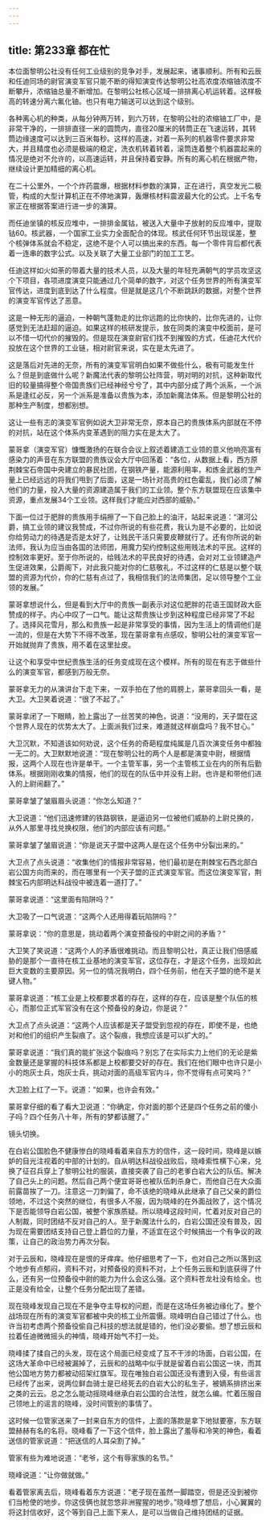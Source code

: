 ```yaml
---
---
---
```

title: 第233章 都在忙
---



本位面黎明公社没有任何工业级别的竞争对手，发展起来，诸事顺利。所有和云辰和任迪同场的尉官演变军官只能不断的得知演变传达黎明公社高浓度浓缩铀浓度不断攀升，浓缩铀总量不断增加。在黎明公社核心区域一排排离心机运转着。这样极高的转速分离六氟化铀。也只有电力输送可以达到这个级别。

各种离心机的种类，从每分钟两万转，到六万转，在黎明公社的浓缩铀工厂中，是非常干净的，一排排直径一米的圆筒内，直径20厘米的转筒正在飞速运转，其转筒边缘速度可以达到三百米每秒。这样的高速，对着一系列的机器零件要求非常大，并且精度也必须是极端的稳定，洗衣机转着转着，滚筒连着整个机器震起来的情况是绝对不允许的，以高速运转，并且保持着安静。所有的离心机在根据产物，继续设计更加精细的离心机。

在二十公里外，一个个炸药震爆，根据材料参数的演算，正在进行，真空发光二极管，构成的大型计算机正在不停地演算，轰爆核材料震波最大化的公式。上千名专家正在根据答案进行进一步的演算。

而任迪坐镇的核反应堆中，一排排金属钴，被送入大量中子放射的反应堆中，提取钴60。核武器，一个国家工业实力全面配合的体现。核武任何环节出现误差，整个核弹体系就会不稳定，这绝不是个人可以搞出来的东西。每一个零件背后都代表着一连串的数字公式。以及关联了大量工业部门的加工工艺。

任迪这样如火如荼的带着大量的技术人员，以及大量的年轻充满朝气的学员攻坚这个下项目，各项进度演变只能通过几个简单的数字，对这个任务世界的所有演变军官传达，进度到底到达了什么程度。但是就是这几个不断跳跃的数据，对整个世界的演变军官传达了恶意。

这是一种无形的逼迫，一种朝气蓬勃走的比你远跑的比你快的，比你先进的，让你感觉到无法赶超的逼迫。如果这样的核研发提示，放在同类的演变中校面前，是可以不惜一切代价的摧毁的。但是现在演变尉官们找不到摧毁的方式，任迪花大代价投放在这个世界的工业链，相对尉官来说，实在是太先进了。

这是落后对先进的无奈，所有的演变军官明白如果不做些什么，极有可能发生什么？但是到底做什么呢？新魔法代表的黎明公社阵营，明对明的对抗，这种新取代旧的较量搞得整个帝国贵族们已经神经兮兮了，其中内部分成了两个派系，一个派系是逢红必反，另一个派系是准备以贵族为本，添加新魔法体系。但是黎明公社的那种生产制度，想都别想。

这让一些有志的演变军官例如说大卫非常无奈，原本自己的贵族体系内部就在不停的对抗，站在这个体系内变革遇到的阻力实在是太大了。

蒙哥拿（演变军官）慷慨激扬的在联合会议上叙述着建造工业领的意义他响亮富有感染力的声音在东方联盟的贵族议会大厅中回荡着：“各位，从数据上看，西方原荆棘宝石帝国中央建立的暴民社团，在钢铁产量，能源利用率，和炼金武器的生产量上已经远远的将我们甩到了后面，这是一场针对高贵的红色霍乱，我们必须了解他们的力量，投入大量的资源建造属于我们的工业领。整个东方联盟现在应该集中资源，重点发展34个工业领。这样我们才能应对西部的威胁。”

下面一位过于肥胖的贵族用手绢擦了一下自己脸上的油汗，站起来说道：“湛河公爵，搞工业领的建议我赞成，不过你所说的有些花费，我认为是不必要的，比如说你给劳动力的待遇是否是太好了，让贱民干活只需要皮鞭就行了。还有你所说的新法师，我认为应当由各国的法师团，用魔力契约控制这些用贱法术的平民。这样的控制效率更好。至于你所说的，给贱法术的平民良好的待遇，会对对工业领建造产生促进效果，公爵阁下，对此我只能对你的仁慈敬礼，不过这样的仁慈是以整个联盟的资源为代价，你的仁慈有点过了，我相信我们的法师集团，足以领导整个工业领的发展。”

蒙哥拿想说什么，但是看到大厅中的贵族一副表示对这位肥胖的花语王国财政大臣赞成的样子。内心中叹了一口气。能让这帮贵族让步到这种程度已经非常了不起了。选择风花雪月，那么和贵族一起是非常享受的事情，因为生活上的情调他们是一流的，但是在大势下不得不改革，现在蒙哥拿有点感叹，黎明公社的演变军官一开始就抛弃了贵族，用不着在这里扯皮。

让这个和享受中世纪贵族生活的任务变成现在这个模样。所有的现在有志于做些什么的演变军官，都感到万般无奈。

蒙哥拿无力的从演讲台下走下来，一双手拍在了他的肩膀上，蒙哥拿回头一看，是大卫。大卫笑着说道：“很了不起了。”

蒙哥拿闭了一下眼睛，脸上露出了一丝苦笑的神色，说道：“没用的，天子盟在这个世界人现在的优势太大了。上面派我们过来，难道就这样崩盘吗？我不甘心。”

大卫沉默，不知道该如何劝说，这个任务的奇葩程度纯属是几百次演变任务中都独一无二的。大卫默默地说道：“现在黎明公社的两个人是都是演变中尉，根据情报，这两个人现在也许是单干。一个主管军事，另一个主管核工业在内的所有后勤体系。根据刚刚收集的情报，他们的现在的队伍中并没有上尉。也许是和带他们进入的上尉闹翻了。”

蒙哥拿皱了皱眉眉头说道：“你怎么知道？”

大卫说道：“他们迅速修建的铁路钢铁，是逼迫另一位被他们威胁的上尉兑换的，从外人那里寻找兑换权限，他们的内部应该有问题。”

蒙哥拿皱了皱眉说道：“你是说天子盟中这两人是在这个任务中分裂出来的。”

大卫点了点头说道：“收集他们的情报非常容易，他们最初是在荆棘宝石西北部白岩公国方向而来的，而在哪里有一个天子盟的正式演变军官。而这位演变军官，荆棘宝石内部明达科战役中被连着一道打了。”

蒙哥拿说道：“这里面有陷阱吗？”

大卫吸了一口气说道：“这两个人还用得着玩陷阱吗？”

蒙哥拿说：“你的意思是，挑动着两个演变预备役的中尉之间的矛盾？”

大卫笑了笑说道：“这两个人的矛盾很难挑动。而且黎明公社，真正让我们倍感威胁的是那个一直待在核工业基地的演变军官，这位存在，才是这个任务，出现如此巨大变数的主要原因。另一位的情况我明白，四个任务前，他在天子盟的绝不是关键人物。”

蒙哥拿说道：“核工业是上校都要求着的存在，这样的存在，应该是整个队伍的核心，而那位正式军官没有在这个预备役的身边，你是说？”

大卫点了点头说道：“这两个人应该都是天子盟受到忽视的存在，即使不是，也绝对和他们的组织产生裂痕了。这个裂痕，我想应该是可以扩大的。”

蒙哥拿说道：“我们真的能扩张这个裂痕吗？别忘了在实际实力上他们的无论是紫金数量还是掌握的科技体系都是上校都要交好的存在。我们在他们眼中也许只是小小的炮灰士兵，炮灰士兵，挑动对面的高级军官内斗，你不觉得有点可笑吗？”

大卫脸上红了一下。说道：“如果，也许会有效。”

蒙哥拿仔细的看了看大卫说道：“你确定，你对面的那个还是四个任务之前的傻小子吗？四个任务八十年，所有的梦都该醒了。”

镜头切换。

在白岩公国脸色不健康惨白的晓峰看着来自东方的信件，这一段时间，晓峰是以嫉妒的目光注视着的中部的计划的。自从明达科战役战败后，晓峰索性横下心来，兑换了征召兵穿上了黎明公社的服装，直接突袭了自己的老爹白岩大公的队伍。解决了自己头上的问题。然后自己两个便宜哥哥也被队伍刺杀身亡，而他自己在大众面前露苗挨了一刀。注意这一刀刺偏了，命不该绝的晓峰从此继承了自己父亲的爵位领地，不过这个突然的继位，有很多人不服，因为晓峰的在外面战败了，这个情况下是否能领导白岩公国，被整个家族质疑。所以晓峰这段时间，忙着对反对自己的人制裁，同时团结不反对自己的人。至于新魔法什么的，白岩公国还没有普及，因为现在需要团结支持自己登上爵位的力量，不适宜在这个时候搞出一个有争议的政策，让自己的政治势力再次分裂。

对于云辰和，晓峰现在是恨的牙痒痒。他仔细思考了一下，也对自己之所以落到这个地步有点郁闷，资料不对，对预备役的资料不对，上个任务云辰和到底获得了什么，还有另一位预备役中尉的能力为什么会这么强。这个资料苍龙社没有给全。也正是没有给全，让整个任务分配出现了差错。

现在晓峰发现自己现在不是争夺主导权的问题，而是在这场任务被边缘化了。整个战场现在所有的演变军官都被中央的核工业所震慑。晓峰明白自己错过了什么。也许当初考虑两个预备役偷自己科技的想法就是错的，他们没必要偷。想了想云辰和拉着任迪微微摇头的神情，晓峰开始气不打一处。

晓峰揉了揉自己的头发，现在这个局面已经变成了互不干涉的场面，白岩公国，在这场大革命中已经被漏掉了，云辰和的战略中似乎就是留着白岩公国这一块，而其他公国地方势力都被动招架红旗军。现在唯独白岩公国还没有遭到入侵，有些谣言已经传了出来，说两位鲜血骑士是已经死去的白岩大公的私生子，被嫡系排挤出来之类的云云。总之怎么能动摇晓峰继承白岩公国的合法性，就怎么编。忙着压服自己领地上的谣言的晓峰，没时间管别的事情了。

这时候一位管家送来了一封来自东方的信件，上面的落款是拿下地狱要塞，东方联盟赫赫有名的名将。晓峰看了一下这个信件，脸上露出了羞辱和冷笑的神色，看着送信的管家说道：“把送信的人耳朵割了掉。”

管家有些为难地说道：“老爷，这个有辱家族的名节。”

晓峰说道：“让你做就做。”

看着管家离去后，晓峰看着东方说道：“老子现在虽然一脚踏空，但是还没到被你们当枪使的地步。你这伎俩也就忽悠非洲猩猩的地步。”晓峰想了想后，小心翼翼的将这封信收好，这个等到自己上面下来人，是可以当做自己维持团结的证据。